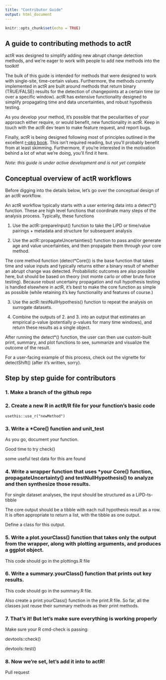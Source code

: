 ```yaml
---
title: "Contributor Guide"
output: html_document
---
```


```r
knitr::opts_chunk$set(echo = TRUE)
```

## A guide to contributing methods to actR

actR was designed to simplify adding new abrupt change detection methods, and we're eager to work with people to add new methods into the toolkit!

The bulk of this guide is intended for methods that were designed to work with single-site, time-certain values. Furthermore, the methods currently implemented in actR are built around methods that return binary (TRUE/FALSE) results for the detection of changepoints at a certain time (or over a specific window). actR has extensive functionality designed to simplify propagating time and data uncertainties, and robust hypothesis testing.

As you develop your method, it's possible that the peculiarities of your approach either require, or would benefit, new functionality in actR. Keep in touch with the actR dev team to make feature request, and report bugs. 

Finally, actR is being designed following most of principles outlined in the excellent [r-pkg book](https://r-pkgs.org/). This isn't required reading, but you'll probably benefit from at least skimming. Furthermore, if you're interested in the motivation behind a lot of what we're doing, you'll find it here.

*Note: this guide is under active development and is not yet complete*

## Conceptual overview of actR workflows

Before digging into the details below, let's go over the conceptual design of an actR workflow.

An actR workflow typically starts with a user entering data into a detect*() function. These are high level functions that coordinate many steps of the analysis process. Typically, these functions

1. Use the actR::prepareInput() function to take the LiPD or time/value pairings + metadata and structure for subsequent analysis

2. Use the actR::propagateUncertainties() function to pass and/or generate age and value uncertainties, and then propagate them through your core method. 

The core method function (detect*Core()) is the base function that takes time and value inputs and typically returns either a binary result of whether an abrupt change was detected. Probabilistic outcomes are also possible here, but should be based on theory (not monte carlo or other brute force testing). Because robust uncertainy propagation and null hypothesis testing is handled elsewhere in actR, it's best to make the core function as simple as possible (while retaining it's key functionality and features of course.)

3. Use the actR::testNullHypothesis() function to repeat the analysis on surrogate datasets.

4. Combine the outputs of 2. and 3. into an output that estimates an empirical p-value (potentially p-values for many time windows), and return these results as a single object. 

After running the detect*() function, the user can then use custom-built print, summary, and plot functions to see, summarize and visualize the outcome of the result.

For a user-facing example of this process, check out the vignette for detectShift() (after it's written, sorry).



## Step by step guide for contributors

### 1. Make a branch of the github repo

### 2. Create a new R in actR/R file for your function's basic code

`usethis::use_r("newMethod")`

### 3. Write a *Core() function and unit_test

As you go, document your function. 

Good time to try check()

some useful test data for this are found

### 4. Write a wrapper function that uses *your Core() function, propagateUncertainty() and testNullHypothesis() to analyze and then synthesize those results. 

For single dataset analyses, the input should be structured as a LiPD-ts-tibble

The core output should be a tibble with each null hypothesis result as a row. It is often appropriate to return a list, with the tibble as one output. 

Define a class for this output.

### 5. Write a plot.yourClass() function that takes only the output from the wrapper, along with plotting arguments, and produces a ggplot object.

This code should go in the plottings.R file

### 6. Write a summary.yourClass() function that prints out key results.

This code should go in the summary.R file. 

Also create a print.yourClass() function in the print.R file. So far, all the classes just reuse their summary methods as their print methods.

### 7. That's it! But let's make sure everything is working properly

Make sure your R cmd-check is passing:

devtools::check()

devtools::test()

### 8. Now we're set, let's add it into to actR!

Pull request



